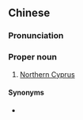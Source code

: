 ==Chinese==
{{zh-forms|type=14|gloss=-}}

===Pronunciation===
{{zh-pron
|m=Běi Sàipǔlùsī
|c=bak1 coi3 pou2 lou6 si1
|cat=pn
}}

===Proper noun===
{{zh-propn}}

# {{lb|zh|Mainland China}} [[Northern Cyprus]]

====Synonyms====
* {{qualifier|Taiwan}} {{zh-l|北賽普勒斯}}